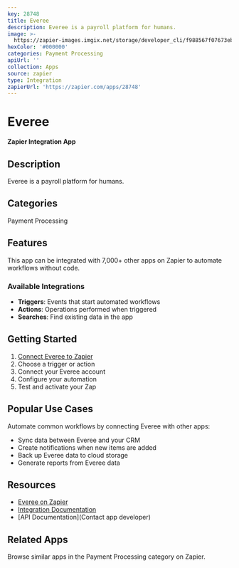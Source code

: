 ```yaml
---
key: 28748
title: Everee
description: Everee is a payroll platform for humans.
image: >-
  https://zapier-images.imgix.net/storage/developer_cli/f988567f07673eb037dc9cae9d3cc75f.png?auto=format%2Ccompress&ixlib=python-3.0.0&q=50
hexColor: '#000000'
categories: Payment Processing
apiUrl: ''
collection: Apps
source: zapier
type: Integration
zapierUrl: 'https://zapier.com/apps/28748'
---
```

# Everee

**Zapier Integration App**

## Description

Everee is a payroll platform for humans.

## Categories

Payment Processing

## Features

This app can be integrated with 7,000+ other apps on Zapier to automate workflows without code.

### Available Integrations

- **Triggers**: Events that start automated workflows
- **Actions**: Operations performed when triggered
- **Searches**: Find existing data in the app

## Getting Started

1. [Connect Everee to Zapier](https://zapier.com/apps/28748)
2. Choose a trigger or action
3. Connect your Everee account
4. Configure your automation
5. Test and activate your Zap

## Popular Use Cases

Automate common workflows by connecting Everee with other apps:

- Sync data between Everee and your CRM
- Create notifications when new items are added
- Back up Everee data to cloud storage
- Generate reports from Everee data

## Resources

- [Everee on Zapier](https://zapier.com/apps/28748)
- [Integration Documentation](https://zapier.com/apps/28748/integrations)
- [API Documentation](Contact app developer)

## Related Apps

Browse similar apps in the Payment Processing category on Zapier.
